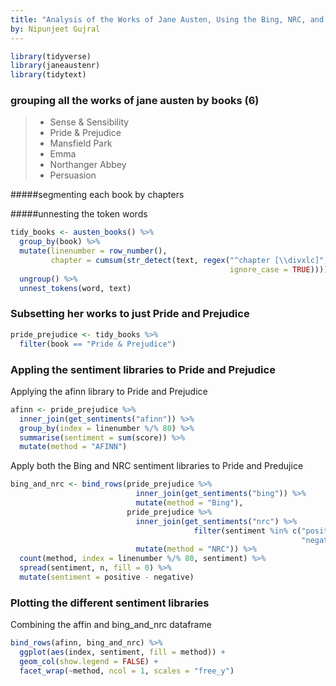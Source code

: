 ---
title: "Analysis of the Works of Jane Austen, Using the Bing, NRC, and the AFINN Sentiment Libraries"
by: Nipunjeet Gujral
---

```{r message=FALSE, warning=FALSE}
library(tidyverse)
library(janeaustenr)
library(tidytext)
```

### grouping all the works of jane austen by books (6)
  > 
   * Sense & Sensibility 
   * Pride & Prejudice   
   * Mansfield Park      
   * Emma                
   * Northanger Abbey    
   * Persuasion

#####segmenting each book by chapters

#####unnesting the token words

```{r message=FALSE, warning=FALSE}
tidy_books <- austen_books() %>%
  group_by(book) %>%
  mutate(linenumber = row_number(),
         chapter = cumsum(str_detect(text, regex("^chapter [\\divxlc]", 
                                                 ignore_case = TRUE)))) %>%
  ungroup() %>%
  unnest_tokens(word, text)
```


### Subsetting her works to just Pride and Prejudice
```{r message=FALSE, warning=FALSE}
pride_prejudice <- tidy_books %>% 
  filter(book == "Pride & Prejudice")
```

### Appling the sentiment libraries to Pride and Prejudice


Applying the afinn library to Pride and Prejudice
```{r message=FALSE, warning=FALSE}
afinn <- pride_prejudice %>% 
  inner_join(get_sentiments("afinn")) %>% 
  group_by(index = linenumber %/% 80) %>% 
  summarise(sentiment = sum(score)) %>% 
  mutate(method = "AFINN")
```

Apply both the Bing and NRC sentiment libraries to Pride and Predujice
```{r message=FALSE, warning=FALSE}
bing_and_nrc <- bind_rows(pride_prejudice %>% 
                            inner_join(get_sentiments("bing")) %>%
                            mutate(method = "Bing"),
                          pride_prejudice %>% 
                            inner_join(get_sentiments("nrc") %>% 
                                         filter(sentiment %in% c("positive", 
                                                                 "negative"))) %>%
                            mutate(method = "NRC")) %>%
  count(method, index = linenumber %/% 80, sentiment) %>%
  spread(sentiment, n, fill = 0) %>%
  mutate(sentiment = positive - negative)
```

### Plotting the different sentiment libraries 

Combining the affin and bing_and_nrc dataframe
```{r message=FALSE, warning=FALSE}
bind_rows(afinn, bing_and_nrc) %>%
  ggplot(aes(index, sentiment, fill = method)) +
  geom_col(show.legend = FALSE) +
  facet_wrap(~method, ncol = 1, scales = "free_y")
```



